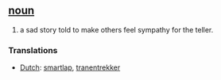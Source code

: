 == [[noun]] ==
#a sad story told to make others feel sympathy for the teller.

=== Translations ===
*[[Dutch]]: [[smartlap]], [[tranentrekker]]